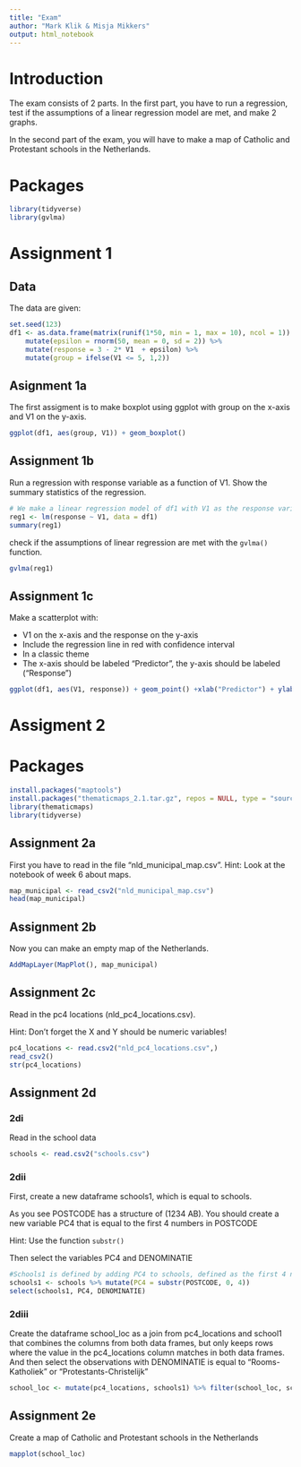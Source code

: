 ```yaml
---
title: "Exam"
author: "Mark Klik & Misja Mikkers"
output: html_notebook
---
```


# Introduction

The exam consists of 2 parts. In the first part, you have to run a regression, test if the assumptions of a linear regression model are met, and make 2 graphs.

In the second part of the exam, you will have to make a map of Catholic and Protestant schools in the Netherlands.

# Packages

```r
library(tidyverse)
library(gvlma)
```

# Assignment 1

## Data

The data are given:

```r
set.seed(123)
df1 <- as.data.frame(matrix(runif(1*50, min = 1, max = 10), ncol = 1)) %>%
    mutate(epsilon = rnorm(50, mean = 0, sd = 2)) %>%
    mutate(response = 3 - 2* V1  + epsilon) %>%
    mutate(group = ifelse(V1 <= 5, 1,2))

```

## Asignment 1a

The first assigment is to make boxplot using ggplot with group on the x-axis and V1 on the y-axis.

```r
ggplot(df1, aes(group, V1)) + geom_boxplot()

```


## Assignment 1b

Run a regression with response variable as a function of V1.
Show the summary statistics of the regression.

```r
# We make a linear regression model of df1 with V1 as the response variable.
reg1 <- lm(response ~ V1, data = df1)
summary(reg1)
```

check if the assumptions of linear regression are met with the `gvlma()` function.

```r
gvlma(reg1)
```

## Assignment 1c

Make a scatterplot with:

* V1 on the x-axis and the response on the y-axis
* Include the regression line in red with confidence interval 
* In a classic theme
* The x-axis should be labeled "Predictor", the y-axis should be labeled ("Response")


```r
ggplot(df1, aes(V1, response)) + geom_point() +xlab("Predictor") + ylab("Response") + theme_classic() +geom_smooth(method=lm)

```


# Assigment 2

# Packages

```r
install.packages("maptools")
install.packages("thematicmaps_2.1.tar.gz", repos = NULL, type = "source")
library(thematicmaps)
library(tidyverse)
```

## Assignment 2a

First you have to read in the file "nld_municipal_map.csv".
Hint: Look at the notebook of week 6 about maps.

```r

map_municipal <- read_csv2("nld_municipal_map.csv")
head(map_municipal)
```

## Assignment 2b

Now you can make an empty map of the Netherlands.

```r
AddMapLayer(MapPlot(), map_municipal)
```

## Assignment 2c

Read in the pc4 locations (nld_pc4_locations.csv).

Hint: Don't forget the X and Y should be numeric variables!

```r
pc4_locations <- read.csv2("nld_pc4_locations.csv",)
read_csv2()
str(pc4_locations)
```

## Assignment 2d

### 2di

Read in the school data

```r
schools <- read.csv2("schools.csv")
```

### 2dii

First, create a new dataframe schools1, which is equal to schools.

As you see POSTCODE has a structure of (1234 AB). You should create a new variable PC4 that is equal to the first 4 numbers in POSTCODE

Hint: Use the function `substr()`

Then select the variables PC4 and DENOMINATIE

```r
#Schools1 is defined by adding PC4 to schools, defined as the first 4 numbers in the POSTCODE
schools1 <- schools %>% mutate(PC4 = substr(POSTCODE, 0, 4))
select(schools1, PC4, DENOMINATIE)
```

### 2diii

Create the dataframe school_loc as a join from pc4_locations and school1 that combines the columns from both data frames, but only keeps rows where the value in the pc4_locations column matches in both data frames.
And then select the observations with DENOMINATIE is equal to "Rooms-Katholiek" or "Protestants-Christelijk"

```r
school_loc <- mutate(pc4_locations, schools1) %>% filter(school_loc, school$pc4_locations == pc4_locations) %>% filter(DENOMINATIE == "Rooms-Katholiek" & "Protestants-Christelijk")
```

## Assignment 2e

Create a map of Catholic and Protestant schools in the Netherlands


```r
mapplot(school_loc)

```
